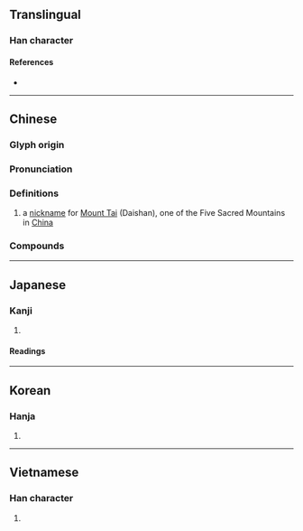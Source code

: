 {{character info}}
==Translingual==

===Han character===
{{Han char|rn=46|rad=山|as=05|sn=8|four=23772|canj=OPU|ids=⿱代山}}

====References====
* {{Han ref|kx=0309.280|dkj=07997|dj=0609.240|hdz=10767.150|uh=5CB1|ud=23729|bh=A9A7|bd=43431}}

----

==Chinese==
{{zh-forms}}

===Glyph origin===
{{Han etym}}
{{Han compound|代|山|ls=psc|c1=p|c2=s|t2=mountain}}

===Pronunciation===
{{zh-pron
|m=dài
|c=doi6
|mc=y
|oc=y
|cat=pn
}}

===Definitions===
{{zh-hanzi}}

# a [[nickname]] for [[w:Mount Tai|Mount Tai]] (Daishan), one of the Five Sacred Mountains in [[China]]
#: {{zh-x|岱宗 夫{fú} 如何？齊魯 青 未-了{liǎo}。|Mount '''Dai'''zong, what is it like? Throughout Qi and Lu, its greenery is without end.|ref='''Tang Dynasty''', 杜甫 ({{w|Du Fu}}), {{lw|zh|望岳}} "Beholding the Mountain"}}

===Compounds===
{{zh-der|岱宗|岱嶽|河岱|海岱|焦岱|岱王溝|東岱}}

----

==Japanese==

===Kanji===
{{ja-kanji|grade=|rs=山05}}

# {{rfdef|ja|sort=山05}}

====Readings====
{{ja-readings
|goon=[[だい]] (dai)
|kanon=[[たい]] (tai)
|kun=[[かわりあう]] (kawariau), [[はじめ]] (hajime)}}

----

==Korean==

===Hanja===
{{ko-hanja|hangeul=대|rv=dae|mr=tae}}

# {{rfdef|ko|sort=山05}}

----

==Vietnamese==

===Han character===
{{vi-readings|reading=đại, đồi, đai|rs=山05}}

# {{rfdef|vi|sort=山05}}